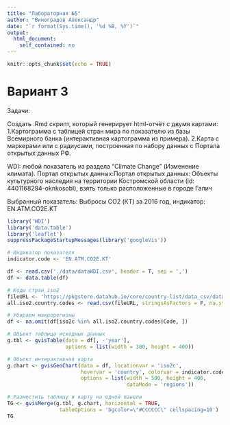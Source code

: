 ---
title: "Лабораторная №5"
author: "Виноградов Александр"
date: "`r format(Sys.time(), '%d %B, %Y')`"
output: 
  html_document: 
    self_contained: no
---

```{r setup, include=FALSE}
knitr::opts_chunk$set(echo = TRUE)
```

# Вариант 3
Задачи:

Создать .Rmd скрипт, который генерирует html-отчёт с двумя картами:
1.Картограмма с таблицей стран мира по показателю из базы Всемирного банка (интерактивная картограмма из примера).
2.Карта с маркерами или с радиусами, построенная по набору данных с Портала открытых данных РФ.

WDI: любой показатель из раздела "Climate Change" (Изменение климата). Портал открытых данных:Портал открытых данных: Объекты культурного наследия на территории Костромской области (id: 4401168294-oknkosobl), взять только расположенные в городе Галич

Выбранный показатель: Выбросы CO2 (КТ) за 2016 год, индикатор: EN.ATM.CO2E.KT


```{r, results='asis', cache=TRUE, warning=F, message=F}
library('WDI')
library('data.table')
library('leaflet')
suppressPackageStartupMessages(library('googleVis'))

# Индикатор показателя
indicator.code <- 'EN.ATM.CO2E.KT'

df <- read.csv('./data/dataWDI.csv', header = T, sep = ',')
df <- data.table(df)

# Коды стран iso2
fileURL <- 'https://pkgstore.datahub.io/core/country-list/data_csv/data/d7c9d7cfb42cb69f4422dec222dbbaa8/data_csv.csv'
all.iso2.country.codes <- read.csv(fileURL, stringsAsFactors = F, na.strings = '.')

# Убираем макрорегионы
df <- na.omit(df[iso2c %in% all.iso2.country.codes$Code, ])

# Объект таблица исходных данных
g.tbl <- gvisTable(data = df[, -'year'], 
                   options = list(width = 300, height = 400))

# Объект интерактивная карта
g.chart <- gvisGeoChart(data = df, locationvar = 'iso2c',
                        hovervar = 'country', colorvar = indicator.code,
                        options = list(width = 500, height = 400, 
                                       dataMode = 'regions'))

# Разместить таблицу и карту на одной панели
TG <- gvisMerge(g.tbl, g.chart, horizontal = TRUE,
                 tableOptions = 'bgcolor=\"#CCCCCC\" cellspacing=10')
TG
```